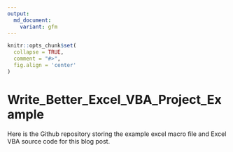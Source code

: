 ```yaml
---
output:
  md_document:
    variant: gfm
---
```


<!-- README.md is generated from README.Rmd. Please edit that file -->

```r
knitr::opts_chunk$set(
  collapse = TRUE,
  comment = "#>",
  fig.align = 'center'
)
```

# Write_Better_Excel_VBA_Project_Example

Here is the Github repository storing the example excel macro file and Excel VBA source code for this blog post.
